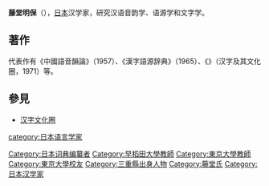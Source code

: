 {{Japanese
|japanese=藤堂 明保
|kana=とうどう あきやす
|romaji=Toudou Akiyasu
}}
'''藤堂明保'''（{{bd|1914年|11月19日|1985年|2月26日|catIdx=Toudou}}），[[日本|日本]]汉学家，研究汉语音韵学、语源学和文字学。

==著作==
代表作有《中國語音韻論》（1957）、《漢字語源辞典》（1965）、《{{lang|ja|漢字とその文化圏}}》（汉字及其文化圈，1971）等。

==參見==
*[[汉字文化圈|汉字文化圈]]

{{Japan-academic-bio-stub}}
{{DEFAULTSORT:Toudou}}
[[category:日本语言学家|category:日本语言学家]]
[[Category:日本词典编纂者|Category:日本词典编纂者]]
[[Category:早稻田大學教師|Category:早稻田大學教師]]
[[Category:東京大學教師|Category:東京大學教師]]
[[Category:東京大學校友|Category:東京大學校友]]
[[Category:三重縣出身人物|Category:三重縣出身人物]]
[[Category:藤堂氏|Category:藤堂氏]]
[[Category:日本汉学家|Category:日本汉学家]]